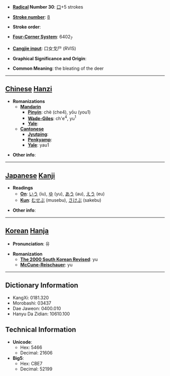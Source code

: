 * '''[[Wiktionary:Chinese radical index| Radical]] Number 30''': [[Wiktionary:Chinese radical index 口|口]]+5 strokes

* '''[[Wiktionary:Chinese total strokes index|Stroke number]]''': [[Wiktionary:Chinese total strokes index 8|8]]

* '''Stroke order''': 

* '''[[Wiktionary:Chinese four corner index|Four-Corner System]]''': 6402<sub>7</sub>

* '''[[Wiktionary:Chinese Cangjie index|Cangjie input]]''': 口女戈尸 (RVIS)

* '''Graphical Significance and Origin''': 

* '''Common Meaning''': the bleating of the deer

----

== [[Chinese]] [[Hanzi]] ==

* '''Romanizations'''
** '''[[Mandarin]]'''
*** '''[[Pinyin]]''': chè (che4), yōu (you1)
*** '''[[Wade-Giles]]''': ch'e<sup>4</sup>, yu<sup>1</sup>
*** '''[[Yale]]''': 
** '''[[Cantonese]]'''
*** '''[[Jyutping]]''':
*** '''[[Penkyamp]]''': 
*** '''[[Yale]]''': yau1

* '''Other info''': 

----

== [[Japanese]] [[Kanji]] ==

* '''Readings'''
** '''[[On]]''': [[いう]] (iu), [[ゆ]] (yu), [[あう]] (au), [[えう]] (eu)
** '''[[Kun]]''': [[むせぶ]] (musebu), [[さけぶ]] (sakebu)

* '''Other info''':  

----

== [[Korean]] [[Hanja]] ==

* '''Pronunciation''': 유

* '''Romanization'''
** '''[[The 2000 South Korean Revised Romanization|The 2000 South Korean Revised]]''': yu
** '''[[McCune-Reischauer]]''': yu

----

== Dictionary Information ==

* KangXi: 0181.320
* Morobashi: 03437
* Dae Jaweon: 0400.010
* Hanyu Da Zidian: 10610.100

== Technical Information ==

* '''Unicode''':
** Hex: 5466
** Decimal: 21606
* '''Big5''':
** Hex: CBE7
** Decimal: 52199